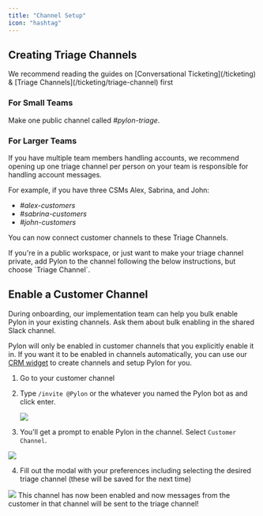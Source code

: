 ```yaml
---
title: "Channel Setup"
icon: "hashtag"
---
```


## Creating Triage Channels

<Tip>
  We recommend reading the guides on [Conversational Ticketing](/ticketing) &
  [Triage Channels](/ticketing/triage-channel) first
</Tip>

### For Small Teams

Make one public channel called _#pylon-triage_.

### For Larger Teams

If you have multiple team members handling accounts, we recommend opening up one
triage channel per person on your team is responsible for handling account
messages.

For example, if you have three CSMs Alex, Sabrina, and John:

- _#alex-customers_
- _#sabrina-customers_
- _#john-customers_

<Check>You can now connect customer channels to these Triage Channels.</Check>

<Tip>
  If you're in a public workspace, or just want to make your triage channel private, 
  add Pylon to the channel following the below instructions, but choose `Triage Channel`.
</Tip>

## Enable a Customer Channel

<Tip>
  During onboarding, our implementation team can help you bulk enable Pylon in
  your existing channels. Ask them about bulk enabling in the shared Slack
  channel.
</Tip>

Pylon will only be enabled in customer channels that you explicitly enable it
in. If you want it to be enabled in channels automatically, you can use our
[CRM widget](/crm/salesforce/features#channel-creation-from-salesforce) to
create channels and setup Pylon for you.

1. Go to your customer channel
2. Type `/invite @Pylon` or the whatever you named the Pylon bot as and click
   enter.

   <Frame>
     <img src="/images/enable-1.png" />
   </Frame>

3. You'll get a prompt to enable Pylon in the channel. Select `Customer Channel`.

<Frame>
  <img src="/images/enable-3.png" />
</Frame>

4. Fill out the modal with your preferences including selecting the desired
   triage channel (these will be saved for the next time)

<Frame>
  <img src="/images/enable-4.png" />
</Frame>

<Check>
  This channel has now been enabled and now messages from the customer in that
  channel will be sent to the triage channel!
</Check>
